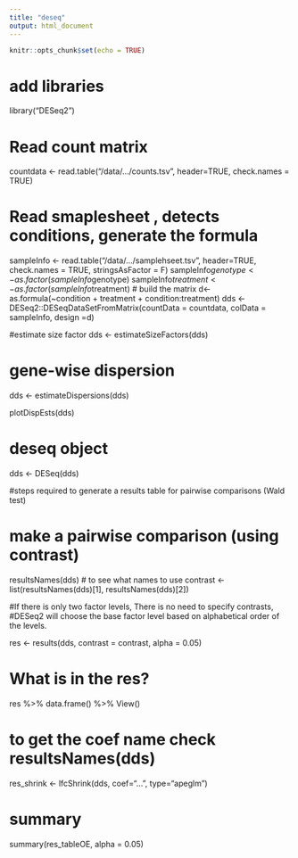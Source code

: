 ```yaml
---
title: "deseq"
output: html_document
---
```


```r
knitr::opts_chunk$set(echo = TRUE)
```


# add libraries
library("DESeq2")

# Read count matrix
countdata <- read.table("/data/.../counts.tsv", header=TRUE, check.names = TRUE)

# Read smaplesheet , detects conditions, generate the formula
sampleInfo <- read.table("/data/.../samplehseet.tsv", header=TRUE, check.names = TRUE, stringsAsFactor = F)
sampleInfo$genotype <- as.factor(sampleInfo$genotype)
sampleInfo$treatment <- as.factor(sampleInfo$treatment)
# build the matrix
d<-as.formula(~condition + treatment + condition:treatment)
dds <- DESeq2::DESeqDataSetFromMatrix(countData = countdata, colData = sampleInfo, design =d)

#estimate size factor
dds <- estimateSizeFactors(dds)


# gene-wise dispersion

dds <- estimateDispersions(dds)

plotDispEsts(dds)

# deseq object
dds <- DESeq(dds)

#steps required to generate a results table for pairwise comparisons (Wald test)

# make a pairwise comparison (using contrast)
resultsNames(dds) # to see what names to use
contrast <- list(resultsNames(dds)[1], resultsNames(dds)[2])

#If there is only two factor levels, There is no need to  specify contrasts,
#DESeq2 will choose the base factor level based on alphabetical order of the levels.

res <- results(dds, contrast = contrast, alpha = 0.05)

# What is in the res?
res %>% 
data.frame() %>% 
View()

# to get the coef name check resultsNames(dds)
res_shrink <- lfcShrink(dds, coef="...", type="apeglm")

# summary
summary(res_tableOE, alpha = 0.05)
